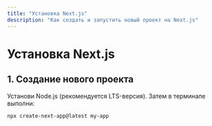 ```yaml
---
title: "Установка Next.js"
description: "Как создать и запустить новый проект на Next.js"
---
```


# Установка Next.js

## 1. Создание нового проекта

Установи Node.js (рекомендуется LTS-версия). Затем в терминале выполни:

```bash
npx create-next-app@latest my-app
```
